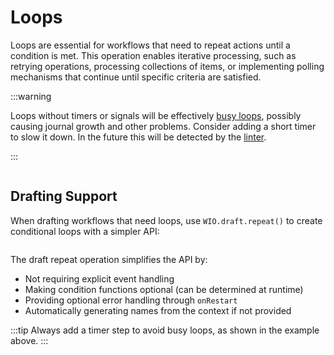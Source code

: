 
# Loops

Loops are essential for workflows that need to repeat actions until a condition is met. This operation enables iterative processing, such as retrying operations, processing collections of items, or implementing polling mechanisms that continue until specific criteria are satisfied.

:::warning

Loops without timers or signals will be effectively [busy loops](https://en.wikipedia.org/wiki/Busy_waiting),
possibly causing journal growth and other problems.
Consider adding a short timer to slow it down.
In the future this will be detected by the [linter](https://github.com/business4s/workflows4s/issues/23).

:::

```scala file=./main/scala/workflows4s/example/docs/LoopExample.scala start=start_loop end=end_loop
```

<OperationOutputs name="loop"/>

## Drafting Support

When drafting workflows that need loops, use `WIO.draft.repeat()` to create conditional loops with a simpler API:

```scala file=./main/scala/workflows4s/example/docs/DraftLoopExample.scala start=start_draft end=end_draft
```

<OperationOutputs name="draft-loop"/>

The draft repeat operation simplifies the API by:
- Not requiring explicit event handling
- Making condition functions optional (can be determined at runtime)
- Providing optional error handling through `onRestart`
- Automatically generating names from the context if not provided

:::tip
Always add a timer step to avoid busy loops, as shown in the example above.
:::
